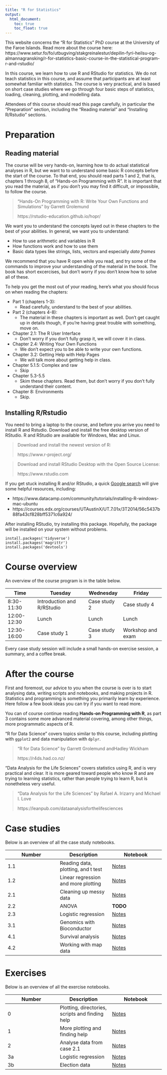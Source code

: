 ```yaml
---
title: "R for Statistics"
output:
  html_document:
    toc: true
    toc_float: true
---
```


This website concerns the "R for Statistics" PhD course at the University of the Faroe Islands. Read more about the course here: https://www.setur.fo/fo/utbugving/stakgreinalestur/depilin-fyri-heilsu-og-almannagransking/r-for-statistics-basic-course-in-the-statistical-program-r-and-rstudio/

In this course, we learn how to use R and RStudio for statistics. We do not teach statistics in this course, and assume that participants are at least somewhat familiar with statistics. The course is very practical, and is based on short case studies where we go through four basic steps of statistics, loading, cleaning, plotting, and modelling data.

Attendees of this course should read this page carefully, in particular the "Preparation" section, including the "Reading material" and "Installing R/Rstudio" sections.

# Preparation

## Reading material

The course will be very hands-on, learning how to do actual statistical analyses in R, but we want to to understand some basic R concepts before the start of the course. To that end, you should read parts 1 and 2, that is, chapters 1 through 8, of "Hands-on Programming with R". It is important that you read the material, as if you don't you may find it difficult, or impossible, to follow the course.

> "Hands-On Programming with R: Write Your Own Functions and Simulations" by Garrett Grolemund
>
> https://rstudio-education.github.io/hopr/

We want you to understand the concepts layed out in these chapters to the best of your abilities. In general, we want you to understand:

* How to use arithmetic and variables in R
* How functions work and how to use them
* Basic data types like strings, lists, vectors and especially *data frames*

We recommend that you have R open while you read, and try some of the commands to improve your understanding of the material in the book. The book has short excercises, but don't worry if you don't know how to solve all of these.

To help you get the most out of your reading, here's what you should focus on when reading the chapters:

* Part 1 (chapters 1-3):
    * Read carefully, understand to the best of your abilities.
* Part 2 (chapters 4-8):
    * The material in these chapters is important as well. Don't get caught up in details though, if you're having great trouble with something, move on.
* Chapter 2.1: The R User Interface
    * Don't worry if you don't fully grasp it, we will cover it in class.
* Chapter 2.4: Writing Your Own Functions
    * We don't expect you to be able to write your own functions.
* Chapter 3.2: Getting Help with Help Pages
    * We will talk more about getting help in class.
* Chapter 5.1.5: Complex and raw
    * Skip
* Chapter 5.3-5.5
    * Skim these chapters. Read them, but don't worry if you don't fully understand their content.
* Chapter 8: Environments
    * Skip.
  

## Installing R/Rstudio

You need to bring a laptop to the course, and before you arrive you need to install R and Rstudio. Download and install the free desktop version of RStudio. R and RStudio are available for Windows, Mac and Linux.

> Download and install the newest version of R:
>
> https://www.r-project.org/

> Download and install RStudio Desktop with the Open Source License:
> 
> https://www.rstudio.com

If you get stuck installing R and/or RStudio, a quick [Google search](http://lmgtfy.com/?q=how+to+install+r+and+rstudio) will give some helpful resources, including:

* https://www.datacamp.com/community/tutorials/installing-R-windows-mac-ubuntu
* https://courses.edx.org/courses/UTAustinX/UT.7.01x/3T2014/56c5437b88fa43cf828bff5371c6a924/

After installing RStudio, try installing this package. Hopefully, the package will be installed on your system without problems.

```
install.packages('tidyverse')
install.packages('magrittr')
install.packages('devtools')
```

# Course overview

An overview of the course program is in the table below.

Time | **Tuesday** | **Wednesday** | **Friday**
---|---|---|----
8:30-11:30 | Introduction and R/RStudio | Case study 2 | Case study 4
12:00-12:30 | Lunch | Lunch | Lunch
12:30-16:00 | Case study 1 | Case study 3 | Workshop and exam

Every case study session will include a small hands-on exercise session, a summary, and a coffee break.

# After the course

First and foremost, our advice to you when the course is over is to start analysing data, writing scripts and notebooks, and making projects in R. Statistics and programming is something you primarily learn by experience. Here follow a few book ideas you can try if you want to read more.

You can of course continue reading **Hands-on Programming with R**, as part 3 contains some more advanced material covering, among other things, more programmatic aspects of R.

"R for Data Science" covers topics similar to this course, including plotting with `ggplot2` and data manipulation with `dplyr`.

> "R for Data Science" by Garrett Grolemund andHadley Wickham
>
> https://r4ds.had.co.nz/

"Data Analysis for the Life Sciences" covers statistics using R, and is very practical and clear. It is more geared toward people who know R and are trying to learning statistics, rather than people trying to learn R, but is nonetheless very useful.

> "Data Analysis for the Life Sciences" by Rafael A. Irizarry and Michael I. Love
>
> https://leanpub.com/dataanalysisforthelifesciences

# Case studies

Below is an overview of all the case study notebooks.

Number | Description | Notebook
---|---|---
1.1 | Reading data, plotting, and t test | [Notes](https://olavurmortensen.github.io/r-for-statistics/notebooks/case_studies/mice_studies/t-test.nb.html)
1.2 | Linear regression and more plotting | [Notes](https://olavurmortensen.github.io/r-for-statistics/notebooks/case_studies/mice_studies/linear_regression.nb.html)
2.1 | Cleaning up messy data | [Notes](https://olavurmortensen.github.io/r-for-statistics/notebooks/case_studies/children_biometric_studies/data_cleanup.nb.html)
2.2 | ANOVA | **TODO**
2.3 | Logistic regression | [Notes](https://olavurmortensen.github.io/r-for-statistics/notebooks/case_studies/children_biometric_studies/logistic_regression.nb.html)
3.1 | Genomics with Bioconductor | [Notes](https://olavurmortensen.github.io/r-for-statistics/notebooks/case_studies/gwas_metaanalysis/bioconductor.nb.html)
4.1 | Survival analysis | [Notes](https://olavurmortensen.github.io/r-for-statistics/notebooks/case_studies/survival_analysis.html)
4.2 | Working with map data | [Notes](https://olavurmortensen.github.io/r-for-statistics/notebooks/case_studies/maps_workshop.nb.html)


# Exercises

Below is an overview of all the exercise notebooks.

Number | Description | Notebook
---|---|---
0 | Plotting, directories, scripts and finding help | [Notes](https://olavurmortensen.github.io/r-for-statistics/notebooks/exercises/exercise0.nb.html)
1 | More plotting and finding help | [Notes](https://olavurmortensen.github.io/r-for-statistics/notebooks/exercises/exercise1.nb.html)
2 | Analyse data from case 2.1 | [Notes](https://olavurmortensen.github.io/r-for-statistics/notebooks/exercises/exercise2.nb.html)
3a | Logistic regression | [Notes](https://olavurmortensen.github.io/r-for-statistics/notebooks/exercises/exercise3a.nb.html)
3b | Election data | [Notes](https://olavurmortensen.github.io/r-for-statistics/notebooks/exercises/exercise3b.nb.html)








